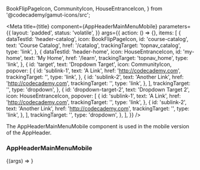   BookFlipPageIcon,
  CommunityIcon,
  HouseEntranceIcon,
} from '@codecademy/gamut-icons/src';


<Meta
  title={title}
  component={AppHeaderMainMenuMobile}
  parameters={{
    layout: 'padded',
    status: 'volatile',
  }}
  args={{
    action: () => {},
    items: [
      {
        dataTestId: 'header-catalog',
        icon: BookFlipPageIcon,
        id: 'course-catalog',
        text: 'Course Catalog',
        href: '/catalog',
        trackingTarget: 'topnav_catalog',
        type: 'link',
      },
      {
        dataTestId: 'header-home',
        icon: HouseEntranceIcon,
        id: 'my-home',
        text: 'My Home',
        href: '/learn',
        trackingTarget: 'topnav_home',
        type: 'link',
      },
      {
        id: 'target',
        text: 'Dropdown Target',
        icon: CommunityIcon,
        popover: [
          {
            id: 'sublink-1',
            text: 'A Link',
            href: 'http://codecademy.com',
            trackingTarget: '',
            type: 'link',
          },
          {
            id: 'sublink-2',
            text: 'Another Link',
            href: 'http://codecademy.com',
            trackingTarget: '',
            type: 'link',
          },
        ],
        trackingTarget: '',
        type: 'dropdown',
      },
      {
        id: 'dropdown-target-2',
        text: 'Dropdown Target 2',
        icon: HouseEntranceIcon,
        popover: [
          {
            id: 'sublink-1',
            text: 'A Link',
            href: 'http://codecademy.com',
            trackingTarget: '',
            type: 'link',
          },
          {
            id: 'sublink-2',
            text: 'Another Link',
            href: 'http://codecademy.com',
            trackingTarget: '',
            type: 'link',
          },
        ],
        trackingTarget: '',
        type: 'dropdown',
      },
    ],
  }}
/>

The AppHeaderMainMenuMobile component is used in the mobile version of the AppHeader.

### AppHeaderMainMenuMobile

<Canvas>
  <Story name="AppHeaderMainMenuMobile">
    {(args) => <AppHeaderMainMenuMobile {...args} />}
  </Story>
</Canvas>

<PropsTable story="AppHeaderMainMenuMobile" />

